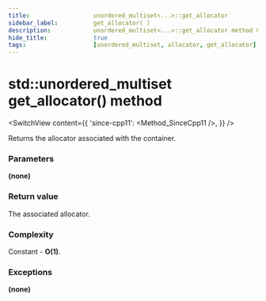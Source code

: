 ```yaml
---
title:					unordered_multiset<...>::get_allocator
sidebar_label:			get_allocator( )
description:			unordered_multiset<...>::get_allocator method C++ documentation
hide_title:				true
tags:					[unordered_multiset, allocator, get_allocator]
---
```



<!----------------- Codes ---------------------->

<!-- get_allocator() -->

# std::unordered_multiset get_allocator() method

<SwitchView content={{
    'since-cpp11': <Method_SinceCpp11 />,
}} />

Returns the allocator associated with the container.

### Parameters

**(none)**
 
### Return value

The associated allocator.

### Complexity

Constant - **O(1)**.

### Exceptions

**(none)**
